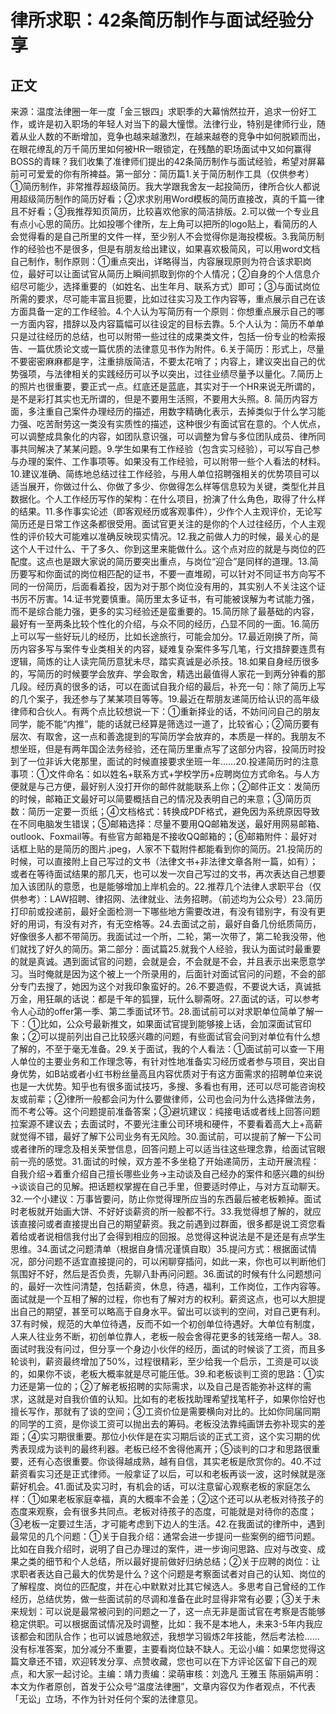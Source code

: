 # 律所求职：42条简历制作与面试经验分享
## 正文
来源：温度法律圈一年一度「金三银四」求职季的大幕悄然拉开，追求一份好工作，或许是初入职场的年轻人对当下的最大憧憬。法律行业，特别是律师行业，随着从业人数的不断增加，竞争也越来越激烈，在越来越卷的竞争中如何脱颖而出，在眼花缭乱的万千简历里如何被HR一眼锁定，在残酷的职场面试中又如何赢得BOSS的青睐？我们收集了准律师们提出的42条简历制作与面试经验，希望对屏幕前可可爱爱的你有所裨益。第一部分：简历篇1.关于简历制作工具（仅供参考）①简历制作，非常推荐超级简历。我大学跟我舍友一起投简历，律所合伙人都说用超级简历制作的简历好看；②求求别用Word模板的简历直接改，真的千篇一律且不好看；③我推荐知页简历，比较喜欢他家的简洁排版。2.可以做一个专业且有点小心思的简历。比如投哪个律所，左上角可以把所的logo贴上，看简历的人会觉得看的是自己所里的文件一样，至少别人不会觉得你是海投模板。3.我简历制作的经验也不是很多，但是有朋友给出建议，如果喜欢极简风，可以用word文档自己制作，制作原则：①重点突出，详略得当，内容展现原则为符合该求职岗位，最好可以让面试官从简历上瞬间抓取到你的个人情况；②自身的个人信息介绍尽可能少，选择重要的（如姓名、出生年月、联系方式）即可；③与面试岗位所需的要求，尽可能丰富且扼要，比如过往实习及工作内容等，重点展示自己在该方面具备一定的工作经验。4.个人认为写简历有一个原则：你想重点展示自己的哪一方面内容，措辞以及内容篇幅可以往设定的目标去靠。5.个人认为：简历不单单只是过往经历的总结，也可以附带一些过往的成果类文件，包括一份专业的检索报告、一篇优质论文或一篇优质的法律意见书作为附件。6.关于简历：形式上，尽量不要密密麻麻都是字，注重排版简洁，不要太花哨了；内容上，建议突出自己的优势强项，与法律相关的实践经历可以予以突出，过往业绩尽量予以量化。7.简历上的照片也很重要，要正式一点。红底还是蓝底，其实对于一个HR来说无所谓的，是不是彩打其实也无所谓的，但是不要用生活照，不要用大头照。8. 简历内容方面，多注重自己案件办理经历的描述，用数字精确化表示，去掉类似于什么学习能力强、吃苦耐劳这一类没有实质性的描述，这种很少有面试官在意的。个人优点，可以调整成具象化的内容，如团队意识强，可以调整为曾与多位团队成员、律所同事共同解决了某某问题。9.学生如果有工作经验（包含实习经验），可以写自己参与办理的案件、工作事项等。如果没有工作经验，可以附带一些个人看法的材料。10.建议准确、简练地总结过往工作经验，与用人单位招聘强相关的优势项目可以适当展开，你做过什么、你做了多少、你做得怎么样等信息较为关键，类型化并且数据化。个人工作经历写作的架构：在什么项目，扮演了什么角色，取得了什么样的结果。11.多作事实论述（即客观经历或客观事件），少作个人主观评价，无论写简历还是日常工作这条都很受用。面试官更关注的是你的个人过往经历，个人主观性的评价较大可能难以准确反映现实情况。12.我之前做人力的时候，最关心的是这个人干过什么、干了多久、你到这里来能做什么。这个点对应的就是与岗位的匹配度。这点也是跟大家说的简历要突出重点，与岗位“迎合”是同样的道理。13.简历要写和你面试的岗位相匹配的证书，不要一直堆砌，可以针对不同证书方向写不同的一份简历，后面看着投，因为对于那个岗位没有用的，其实别人不关注这个证书厉不厉害。14.证书党要慎重。简历里太多证书，有可能被误解为考试能力强，而不是综合能力强，更多的实习经验还是蛮重要的。15.简历除了最基础的内容，最好有一至两条比较个性化的介绍，与众不同的经历，凸显不同的一面。16.简历上可以写一些好玩儿的经历，比如长途旅行，可能会加分。17.最近刚换了所，简历内容多写与案件专业类相关的内容，疑难复杂案件多写几笔，行文措辞要连贯有逻辑，简炼的让人读完简历意犹未尽，踏实真诚是必杀技。18.如果自身经历很多的，写简历的时候要学会放弃、学会取舍，精选出最值得人家花一到两分钟看的那几段。经历真的很多的话，可以在面试自我介绍的最后，补充一句：除了简历上写的几个案子，我还参与了某某项目等等。19.最近在帮朋友递简历给认识的高年级律师和合伙人。有两个点比较想说一下：①重新择业的话，不妨问问自己的朋友同学，能不能“内推”，能的话就已经算是筛选过一道了，比较省心；②简历要有层次、有取舍，这一点和善逸提到的写简历学会放弃的，本质是一样的。我朋友不想坐班，但是有两年国企法务经验，还在简历里重点写了这部分内容，投简历时投到了一位非诉大佬那里，面试的时候直接要求坐班一年……20.投递简历时的注意事项：①文件命名：如以姓名+联系方式+学校学历+应聘岗位方式命名。与人方便就是与己方便，最好别人没打开你的邮件就能联系上你；②邮件正文：发简历的时候，邮箱正文最好可以简要概括自己的情况及表明自己的来意；③简历页数：简历一定要一页纸；④文档格式：转换成PDF格式，避免因为系统原因导致在不同电脑发生错误；⑤邮箱选择：尽量不要用QQ邮箱发送，最好用网易邮箱、outlook、Foxmail等。有些官方邮箱是不接收QQ邮箱的；⑥邮箱附件：最好对话框上贴的是简历的图片.jpeg，人家不下载附件都能看到你的简历。21.投简历的时候，可以直接附上自己写过的文书（法律文书+非法律文章各附一篇，如有）；或者在等待面试结果的那几天，也可以发一次自己写过的文书，再次表达自己想要加入该团队的意愿，也是能够增加上岸机会的。22.推荐几个法律人求职平台（仅供参考）：LAW招聘、律招网、法律就业、法务招聘。（前述均为公众号）23.简历打印前或投递前，最好全面检测一下哪些地方需要改进，有没有错别字，有没有更好的用词，有没有对齐，有无空格等。24.去面试之前，最好自备几份纸质简历，好像很多人都不带简历。我面试过一个所，二轮，第一次带了，第二轮我没带，他们就找了好久的简历。第二部分：面试篇25.就我个人经验，我认为面试时最重要的就是真诚。遇到面试官的问题，会就是会，不会就是不会，并且表示出来愿意学习。当时俺就是因为这个被上一个所录用的，后面针对面试官问的问题，不会的部分专门去搜了，她因为这个对我印象蛮好的。26.不要造假，不要说大话，真诚抵万金，用狂飙的话说：都是千年的狐狸，玩什么聊斋呀。27.面试的话，可以参考令人心动的offer第一季、第二季面试环节。28.面试前可以对求职单位简单了解一下：①比如，公众号最新推文，如果面试官提到能够接上话，会加深面试官印象；②可以提前列出自己比较感兴趣的问题，有些面试官会问到对单位有什么想了解的，不至于毫无准备。29.关于面试，我的个人看法：①面试前可以查一下用人单位的主要业务和工作理念等，有针对性地准备实习经历或者参与项目，突出自身优势，如B站或者小红书粉丝量高且内容优质对于有这方面需求的招聘单位来说也是一大优势。知乎也有很多面试技巧，多搜、多看也有用，还可以尽可能咨询校友或前辈；②律所一般都会问为什么要做律师，公司也会问为什么选择做法务，而不考公等。这个问题提前准备答案；③避坑建议：纯接电话或者线上回答问题拉案源不建议去；去面试时，不要光注重公司环境和硬件，不要看着高大上+高薪就觉得不错，最好了解下公司业务有无风险。30.面试前，可以提前了解一下公司或者律所的理念及相关荣誉信息，回答问题上可以适当往这些理念靠，给面试官眼前一亮的感觉。31.面试的时候，双方差不多坐稳了开始递简历，主动开展流程：自我介绍→着重介绍自己擅长哪些业务→主动谈及自己经办的案件和感兴趣的纠纷→谈谈自己的见解。把话题权掌握在自己手里，但要适时停止，与对方互动聊天。32.一个小建议：万事皆要问，防止你觉得理所应当的东西最后被老板赖掉。面试时老板就开始画大饼、不好好谈薪资的所一般都不行。33.我觉得想了解的，就应该直接问或者直接提出自己的期望薪资。我之前遇到过群面，很多都是说工资您看着给或者说相信我付出了会得到相应的回报。总觉得这种说法是不是还是有点学生思维。34.面试之问题清单（根据自身情况谨慎自取）35.提问方式：根据面试情况，部分问题不适宜直接提问的，可以闲聊穿插问，如此一来，你也可以判断他们氛围好不好，然后是否负责，先聊八卦再问问题。36.面试的时候有什么问题想问的，最好一次性问清楚，包括薪资，休息，待遇，福利，工作岗位，工作内容等。面试就是一个互相了解的过程，你也有了解对方的权利。薪资这点，也可以大胆提出自己的期望，甚至可以略高于自身水平。留出可以谈判的空间，对自己更有利。37.有时候，规范的大单位待遇，反而不如一个初创单位待遇好。大单位有制度，人来人往业务不断，初创单位靠人，老板一般会舍得花更多的钱笼络一帮人。38.面试时我没有问过，但分享一个身边小伙伴的经历，面试的时候谈了工资，而且多轮谈判，薪资最终增加了50%，过程很精彩，至少给我一个启示，工资是可以谈的，如果你不谈，老板大概率就是尽可能压低。39.和老板谈判工资的思路：①实力还是第一位的；②了解老板招聘的实际需求，以及自己是否能弥补这样的需求，这就是对自我价值的认知。比如有的老板找助理希望找笔杆子，如果你恰好也擅长写作，那就有了谈的空间；③工资价位是需要横向对比的。比如你同届同期的同学的工资，是你谈工资可以抛出去的筹码。老板没法靠纯画饼去弥补现实的差距；④实习期很重要。那位小伙伴是在实习期后谈的正式工资，这个实习期的优秀表现成为谈判的最终利器。老板已经不舍得他离开；⑤谈判的口才和思路很重要，还有心态很重要。你谈得越成熟，越有自信，其实老板是欣赏你的。40.不过薪资看实习还是正式律师。一般拿证了以后，可以和老板再谈一波，这时候就是涨薪好机会。41.面试及实习时，有机会的话，可以注意留心观察老板的家庭怎么样：①如果老板家庭幸福，真的大概率不会差；②这个还可以从老板对待孩子的态度来观察，会有很多共同点。老板对待孩子的态度，可能就是对待你的态度；③老板一定要过生活，才可能考虑到下边人的生活。42.在我面试的律所中，遇到最常见的几个问题：①关于自我介绍：通常会进一步提问一些案例的细节问题。比如在自我介绍时，说明了自己办理过的案件，进一步询问思路、应对与改变、成果之类的细节和个人总结，所以最好提前做好归纳总结；②关于应聘的岗位：让求职者表达自己最大的优势是什么？这个问题是考察面试者对自己的认知、岗位的了解程度、岗位的匹配度，并在心中默默对比其它候选人。多思考自己曾经的工作经历，总结优势，做一些面试前的尽调和准备在此时显得非常有必要；③关于未来规划：可以说是最常被问到的问题之一了，这一点无非是面试官在考察是否能够稳定供职。可以根据面试情况及时调整，比如：我不是本地人，未来3-5年内我应该都会和团队合作；也可以诚恳地叙述，我想学习锻炼2年技能，然后考法检……没有标准答案，加分减分不重要，主要看岗位缺不缺人。无讼小编：如果您觉得这篇文章还不错，欢迎转发分享、点赞收藏，您也可以在下方评论区留下自己的观点，和大家一起讨论。主编：靖力责编：梁萌审核：刘逸凡 王雅玉 陈丽娟声明：本文为作者原创，首发于公众号“温度法律圈”，文章内容仅为作者观点，不代表「无讼」立场，不作为针对任何个案的法律意见。